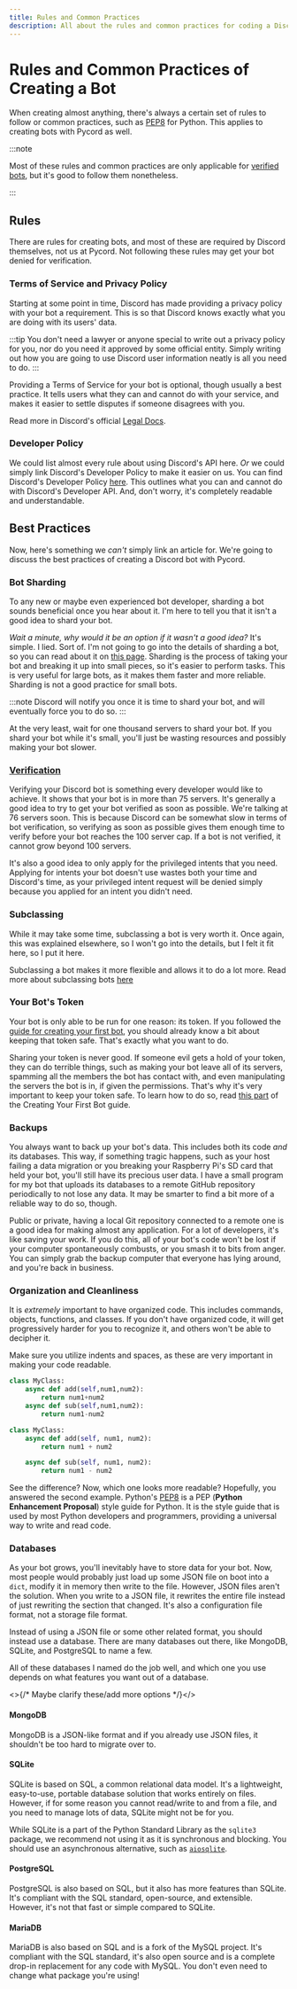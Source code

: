 ```yaml
---
title: Rules and Common Practices
description: All about the rules and common practices for coding a Discord bot
---
```


# Rules and Common Practices of Creating a Bot

When creating almost anything, there's always a certain set of rules to follow or common practices,
such as [PEP8](https://www.python.org/dev/peps/pep-0008/) for Python. This applies to creating bots
with Pycord as well.

:::note

Most of these rules and common practices are only applicable for
[verified bots](https://support.discord.com/hc/en-us/articles/360040720412-Bot-Verification-and-Data-Whitelisting),
but it's good to follow them nonetheless.

:::

## Rules

There are rules for creating bots, and most of these are required by Discord themselves, not us at
Pycord. Not following these rules may get your bot denied for verification.

### Terms of Service and Privacy Policy

Starting at some point in time, Discord has made providing a privacy policy with your bot a requirement.
This is so that Discord knows exactly what you are doing with its users' data.

:::tip
You don't need a lawyer or anyone special to write out a privacy policy for you, nor do you need
it approved by some official entity. Simply writing out how you are going to use Discord user
information neatly is all you need to do.
:::

Providing a Terms of Service for your bot is optional, though usually a best practice. It tells users
what they can and cannot do with your service, and makes it easier to settle disputes if someone 
disagrees with you.

Read more in Discord's official [Legal Docs](https://discord.com/developers/docs/legal).

### Developer Policy

We could list almost every rule about using Discord's API here. _Or_ we could simply link Discord's
Developer Policy to make it easier on us. You can find Discord's Developer Policy
[here](https://discord.com/developers/docs/policy). This outlines what you can and cannot do with
Discord's Developer API. And, don't worry, it's completely readable and understandable.

## Best Practices

Now, here's something we _can't_ simply link an article for. We're going to discuss the best practices
of creating a Discord bot with Pycord.

### Bot Sharding

To any new or maybe even experienced bot developer, sharding a bot sounds beneficial once you hear 
about it. I'm here to tell you that it isn't a good idea to shard your bot.

_Wait a minute, why would it be an option if it wasn't a good idea?_ It's simple. I lied. Sort of.
I'm not going to go into the details of sharding a bot, so you can read about it on
[this page](../Popular-Topics/sharding). Sharding is the process of taking your bot
and breaking it up into small pieces, so it's easier to perform tasks. This is very useful for large
bots, as it makes them faster and more reliable. Sharding is not a good practice for small bots.

:::note
Discord will notify you once it is time to shard your bot, and will eventually force you to do so.
:::

At the very least, wait for one thousand servers to shard your bot. If you shard your bot while it's
small, you'll just be wasting resources and possibly making your bot slower.

### [Verification](https://support.discord.com/hc/en-us/articles/360040720412-Bot-Verification-and-Data-Whitelisting)

Verifying your Discord bot is something every developer would like to achieve. It shows that your bot
is in more than 75 servers. It's generally a good idea to try to get your bot verified as soon as
possible. We're talking at 76 servers soon. This is because Discord can be somewhat slow in terms of
bot verification, so verifying as soon as possible gives them enough time to verify before your bot
reaches the 100 server cap. If a bot is not verified, it cannot grow beyond 100 servers.

It's also a good idea to only apply for the privileged intents that you need. Applying for intents
your bot doesn't use wastes both your time and Discord's time, as your privileged intent request
will be denied simply because you applied for an intent you didn't need.

### Subclassing

While it may take some time, subclassing a bot is very worth it. Once again, this was explained 
elsewhere, so I won't go into the details, but I felt it fit here, so I put it here.

Subclassing a bot makes it more flexible and allows it to do a lot more. Read more about subclassing
bots [here](../Popular-Topics/subclassing-bots)

### Your Bot's Token

Your bot is only able to be run for one reason: its token. If you followed the 
[guide for creating your first bot](creating-your-first-bot), you should already know a bit about
keeping that token safe. That's exactly what you want to do.

Sharing your token is never good. If someone evil gets a hold of your token, they can do terrible things,
such as making your bot leave all of its servers, spamming all the members the bot has contact with,
and even manipulating the servers the bot is in, if given the permissions. That's why it's very important
to keep your token safe. To learn how to do so, read [this part](creating-your-first-bot#tokens) of
the Creating Your First Bot guide.

### Backups

You always want to back up your bot's data. This includes both its code _and_ its databases. This way,
if something tragic happens, such as your host failing a data migration or you breaking your Raspberry
Pi's SD card that held your bot, you'll still have its precious user data. I have a small program for
my bot that uploads its databases to a remote GitHub repository periodically to not lose any data.
It may be smarter to find a bit more of a reliable way to do so, though.

Public or private, having a local Git repository connected to a remote one is a good idea for making
almost any application. For a lot of developers, it's like saving your work. If you do this, all of
your bot's code won't be lost if your computer spontaneously combusts, or you smash it to bits from
anger. You can simply grab the backup computer that everyone has lying around, and you're back
in business. 

### Organization and Cleanliness

It is _extremely_ important to have organized code. This includes commands, objects, functions, 
and classes. If you don't have organized code, it will get progressively harder for you to recognize
it, and others won't be able to decipher it. 

Make sure you utilize indents and spaces, as these are very important in making your code readable.

```py title="Bad Spacing"
class MyClass:
    async def add(self,num1,num2):
        return num1+num2
    async def sub(self,num1,num2):
        return num1-num2
```

```py title="Good Spacing"
class MyClass:
    async def add(self, num1, num2):
        return num1 + num2

    async def sub(self, num1, num2):
        return num1 - num2
```

See the difference? Now, which one looks more readable? Hopefully, you answered the second example. 
Python's [PEP8](https://www.python.org/dev/peps/pep-0008/) is a PEP (**Python Enhancement Proposal**)
style guide for Python. It is the style guide that is used by most Python developers and programmers,
providing a universal way to write and read code.

### Databases

As your bot grows, you'll inevitably have to store data for your bot. Now, most people would probably just load up some
JSON file on boot into a `dict`, modify it in memory then write to the file. However, JSON files aren't the solution.
When you write to a JSON file, it rewrites the entire file instead of just rewriting the section that changed. It's also
a configuration file format, not a storage file format.

Instead of using a JSON file or some other related format, you should instead use a database. There are many databases
out there, like MongoDB, SQLite, and PostgreSQL to name a few.

All of these databases I named do the job well, and which one you use depends on what features you want out of a database.

<>{/* Maybe clarify these/add more options */}</>

#### MongoDB

MongoDB is a JSON-like format and if you already use JSON files, it shouldn't be too hard to migrate over to.

#### SQLite

SQLite is based on SQL, a common relational data model. It's a lightweight, easy-to-use, portable database solution that
works entirely on files. However, if for some reason you cannot read/write to and from a file, and you need to manage
lots of data, SQLite might not be for you.

While SQLite is a part of the Python Standard Library as the `sqlite3` package, we recommend not using it as it is 
synchronous and blocking. You should use an asynchronous alternative, such as [`aiosqlite`](https://pypi.org/project/aiosqlite/).

#### PostgreSQL

PostgreSQL is also based on SQL, but it also has more features than SQLite. It's compliant with the SQL standard,
open-source, and extensible. However, it's not that fast or simple compared to SQLite.

#### MariaDB

MariaDB is also based on SQL and is a fork of the MySQL project. It's compliant with the SQL standard, it's also open
source and is a complete drop-in replacement for any code with MySQL. You don't even need to change what package you're
using!

